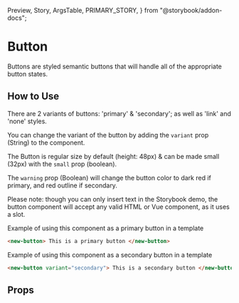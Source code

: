   Preview,
  Story,
  ArgsTable,
  PRIMARY_STORY,
} from "@storybook/addon-docs";

# Button

Buttons are styled semantic buttons that will handle all of the appropriate button states.

<Preview>
  <Story id="components-newbutton--default" />
</Preview>

## How to Use

There are 2 variants of buttons: 'primary' & 'secondary'; as well as 'link' and 'none' styles.

You can change the variant of the button by adding the `variant` prop (String) to the component.

The Button is regular size by default (height: 48px) & can be made small (32px) with the `small` prop (boolean).

The `warning` prop (Boolean) will change the button color to dark red if primary, and red outline if secondary.

Please note: though you can only insert text in the Storybook demo, the button component will accept any valid HTML or Vue component, as it uses a slot.

Example of using this component as a primary button in a template

```html
<new-button> This is a primary button </new-button>
```

Example of using this component as a secondary button in a template

```html
<new-button variant="secondary"> This is a secondary button </new-button>
```

## Props

<ArgsTable story={PRIMARY_STORY} />
